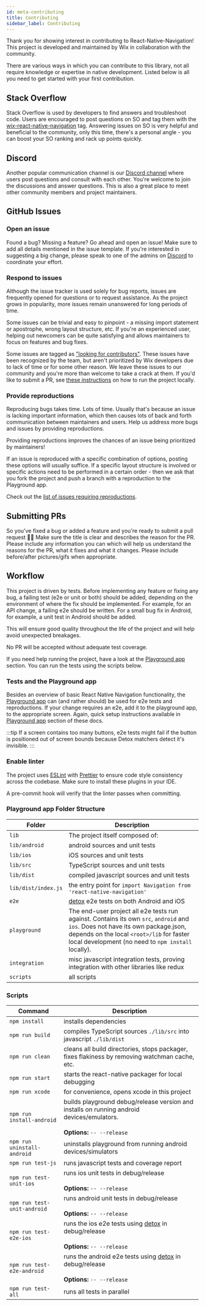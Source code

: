 ```yaml
---
id: meta-contributing
title: Contributing
sidebar_label: Contributing
---
```


Thank you for showing interest in contributing to React-Native-Navigation! This project is developed and maintained by Wix in collaboration with the community.

There are various ways in which you can contribute to this library, not all require knowledge or expertise in native development. Listed below is all you need to get started with your first contribution.

## Stack Overflow

Stack Overflow is used by developers to find answers and troubleshoot code. Users are encouraged to post questions on SO and tag them with the [wix-react-native-navigation](https://stackoverflow.com/questions/tagged/wix-react-native-navigation) tag. Answering issues on SO is very helpful and beneficial to the community, only this time, there's a personal angle - you can boost your SO ranking and rack up points quickly.

## Discord

Another popular communication channel is our [Discord channel](https://discord.gg/DhkZjq2) where users post questions and consult with each other. You're welcome to join the discussions and answer questions. This is also a great place to meet other community members and project maintainers.

## GitHub Issues

### Open an issue
Found a bug? Missing a feature? Go ahead and open an issue! Make sure to add all details mentioned in the issue template. If you're interested in suggesting a big change, please speak to one of the admins on [Discord](#discord) to coordinate your effort.

### Respond to issues
Although the issue tracker is used solely for bug reports, issues are frequently opened for questions or to request assistance. As the project grows in popularity, more issues remain unanswered for long periods of time.

Some issues can be trivial and easy to pinpoint - a missing import statement or apostrophe, wrong layout structure, etc. If you're an experienced user, helping out newcomers can be quite satisfying and allows maintainers to focus on features and bug fixes.

Some issues are tagged as ["looking for contributors"](https://github.com/wix/react-native-navigation/labels/user%3A%20looking%20for%20contributors). These issues have been recognized by the team, but aren't prioritized by Wix developers due to lack of time or for some other reason. We leave these issues to our community and you're more than welcome to take a crack at them. If you'd like to submit a PR, see [these instructions](#running-the-project) on how to run the project locally.

### Provide reproductions
Reproducing bugs takes time. Lots of time. Usually that's because an issue is lacking important information, which then causes lots of back and forth communication between maintainers and users. Help us address more bugs and issues by providing reproductions.

Providing reproductions improves the chances of an issue being prioritized by maintainers!

If an issue is reproduced with a specific combination of options, posting these options will usually suffice. If a specific layout structure is involved or specific actions need to be performed in a certain order - then we ask that you fork the project and push a branch with a reproduction to the Playground app.

Check out the [list of issues requiring reproductions](https://github.com/wix/react-native-navigation/labels/user%3A%20requires%20reproduction).

## Submitting PRs
So you've fixed a bug or added a feature and you're ready to submit a pull request 🎉🎊 Make sure the title is clear and describes the reason for the PR. Please include any information you can which will help us understand the reasons for the PR, what it fixes and what it changes. Please include before/after pictures/gifs when appropriate.

## Workflow
This project is driven by tests. Before implementing any feature or fixing any bug, a failing test (e2e or unit or both) should be added, depending on the environment of where the fix should be implemented. For example, for an API change, a failing e2e should be written. For a small bug fix in Android, for example, a unit test in Android should be added.

This will ensure good quality throughout the life of the project and will help avoid unexpected breakages.

No PR will be accepted without adequate test coverage.

If you need help running the project, have a look at the [Playground app](playground-app) section. You can run the tests using the scripts below. 


### Tests and the Playground app
Besides an overview of basic React Native Navigation functionality, the [Playground app](playground-app) can (and rather should) be used for e2e tests and reproductions. If your change requires an e2e, add it to the playground app, to the appropriate screen. Again, quick setup instructions available in [Playground app](playground-app) section of these docs.

:::tip
If a screen contains too many buttons, e2e tests might fail if the button is positioned out of screen bounds because Detox matchers detect it's invisible.
:::

### Enable linter
The project uses [ESLint](https://eslint.org/) with [Prettier](https://prettier.io/) to ensure code style consistency across the codebase. Make sure to install these plugins in your IDE.

A pre-commit hook will verify that the linter passes when committing.

### Playground app Folder Structure

| Folder | Description |
| ------ | ----------- |
| `lib` | The project itself composed of: |
| `lib/android` | android sources and unit tests |
| `lib/ios` | iOS sources and unit tests |
| `lib/src` | TypeScript sources and unit tests |
| `lib/dist` | compiled javascript sources and unit tests |
| `lib/dist/index.js` | the entry point for `import Navigation from 'react-native-navigation'` |
| `e2e` | [detox](https://github.com/wix/detox) e2e tests on both Android and iOS |
| `playground` | The end-user project all e2e tests run against. Contains its own `src`, `android` and `ios`. Does not have its own package.json, depends on the local `<root>/lib` for faster local development (no need to `npm install` locally). |
| `integration` | misc javascript integration tests, proving integration with other libraries like redux |
| `scripts` | all scripts |

### Scripts

| Command | Description |
| ------- | ----------- |
| `npm install` | installs dependencies |
| `npm run build` | compiles TypeScript sources `./lib/src` into javascript `./lib/dist` |
| `npm run clean` | cleans all build directories, stops packager, fixes flakiness by removing watchman cache, etc. |
| `npm run start` | starts the react-native packager for local debugging |
| `npm run xcode` | for convenience, opens xcode in this project |
| `npm run install-android`  |  builds playground debug/release version and installs on running android devices/emulators. <br></br> **Options:** `-- --release` |
| `npm run uninstall-android` | uninstalls playground from running android devices/simulators |
| `npm run test-js` | runs javascript tests and coverage report |
| `npm run test-unit-ios` | runs ios unit tests in debug/release <br></br> **Options:** `-- --release` |
| `npm run test-unit-android` | runs android unit tests in debug/release <br></br> **Options:** `-- --release` |
| `npm run test-e2e-ios` | runs the ios e2e tests using [detox](https://github.com/wix/detox) in debug/release <br></br> **Options:** `-- --release`|
| `npm run test-e2e-android` | runs the android e2e tests using [detox](https://github.com/wix/detox) in debug/release <br></br> **Options:** `-- --release` |
| `npm run test-all` | runs all tests in parallel |
